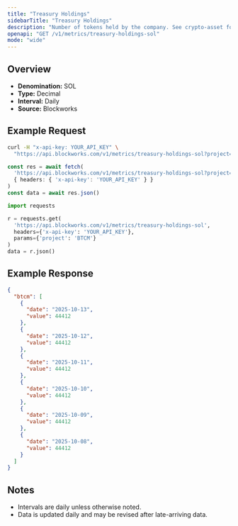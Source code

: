 ```yaml
---
title: "Treasury Holdings"
sidebarTitle: "Treasury Holdings"
description: "Number of tokens held by the company. See crypto-asset for asset indicator"
openapi: "GET /v1/metrics/treasury-holdings-sol"
mode: "wide"
---
```


## Overview

- **Denomination:** SOL
- **Type:** Decimal
- **Interval:** Daily
- **Source:** Blockworks

## Example Request

<CodeGroup>

```bash cURL
curl -H "x-api-key: YOUR_API_KEY" \
  "https://api.blockworks.com/v1/metrics/treasury-holdings-sol?project=BTCM"
```

```typescript TypeScript
const res = await fetch(
  'https://api.blockworks.com/v1/metrics/treasury-holdings-sol?project=BTCM',
  { headers: { 'x-api-key': 'YOUR_API_KEY' } }
)
const data = await res.json()
```

```python Python
import requests

r = requests.get(
  'https://api.blockworks.com/v1/metrics/treasury-holdings-sol',
  headers={'x-api-key': 'YOUR_API_KEY'},
  params={'project': 'BTCM'}
)
data = r.json()
```

</CodeGroup>

## Example Response

```json
{
  "btcm": [
    {
      "date": "2025-10-13",
      "value": 44412
    },
    {
      "date": "2025-10-12",
      "value": 44412
    },
    {
      "date": "2025-10-11",
      "value": 44412
    },
    {
      "date": "2025-10-10",
      "value": 44412
    },
    {
      "date": "2025-10-09",
      "value": 44412
    },
    {
      "date": "2025-10-08",
      "value": 44412
    }
  ]
}
```

## Notes
- Intervals are daily unless otherwise noted.
- Data is updated daily and may be revised after late-arriving data.